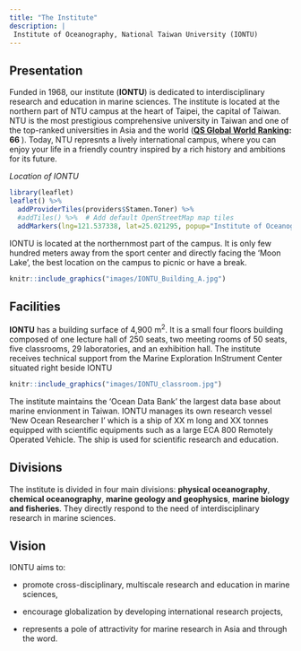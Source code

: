 ```yaml
---
title: "The Institute"
description: |
 Institute of Oceanography, National Taiwan University (IONTU)
---
```


## Presentation

Funded in 1968, our institute (**IONTU**) is dedicated to interdisciplinary research and education in marine sciences. The institute is located at the northern part of NTU campus at the heart of Taipei, the capital of Taiwan. NTU is the most prestigious comprehensive university in Taiwan and one of the top-ranked universities in Asia and  the world (**[QS Global World Ranking](https://www.topuniversities.com/university-rankings/world-university-rankings/2021): 66 **). Today, NTU represnts a lively international campus, where you can enjoy your life in a friendly country inspired by a rich history and ambitions for its future. 

*Location of IONTU* 

```r
library(leaflet)
leaflet() %>%
  addProviderTiles(providers$Stamen.Toner) %>%
  #addTiles() %>%  # Add default OpenStreetMap map tiles
  addMarkers(lng=121.537338, lat=25.021295, popup="Institute of Oceanography")
```


IONTU is located at the northernmost part of the campus. It is only few hundred meters away from the sport center and directly facing the 'Moon Lake', the best location on the campus to picnic or have a break. 


```r
knitr::include_graphics("images/IONTU_Building_A.jpg")
```



## Facilities

**IONTU** has a building surface of 4,900 m^2^. It is a small four floors building composed of one lecture hall of 250 seats, two meeting rooms of 50 seats, five classrooms, 29 laboratories, and an exhibition hall. The institute receives technical support from the Marine Exploration InStrument Center situated right beside IONTU

```r
knitr::include_graphics("images/IONTU_classroom.jpg")
```

The institute maintains the 'Ocean Data Bank' the largest data base about marine envionment in Taiwan. IONTU manages its own research vessel 'New Ocean Researcher I' which is a ship of XX m long and XX tonnes equipped with scientific equipments such as a large ECA 800 Remotely Operated Vehicle. The ship is used for scientific research and education.

## Divisions

The institute is divided in four main divisions: **physical oceanography**, **chemical oceanography**, **marine geology and geophysics**, **marine biology and fisheries**. They directly respond to the need of interdisciplinary research in marine sciences.   

## Vision

IONTU aims to: 

+ promote cross-disciplinary, multiscale research and education in marine sciences,

+ encourage globalization by developing international research projects,

+ represents a pole of attractivity for marine research in Asia and through the word.


